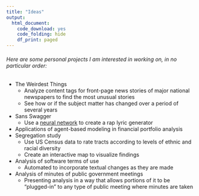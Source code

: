 ```yaml
---
title: "Ideas"
output:
  html_document:
    code_download: yes
    code_folding: hide
    df_print: paged
---
```



###### Here are some personal projects I am interested in working on, in no particular order:

* The Weirdest Things
  + Analyze content tags for front-page news stories of major national newspapers to find the most unusual stories
  + See how or if the subject matter has changed over a period of several years
* Sans Swagger
  + Use a [neural network](https://en.wikipedia.org/wiki/Artificial_neural_network) to create a rap lyric generator
* Applications of agent-based modeling in financial portfolio analysis
* Segregation study
  + Use US Census data to rate tracts according to levels of ethnic and racial diversity
  + Create an interactive map to visualize findings
* Analysis of software terms of use
  + Automated to incorporate textual changes as they are made
* Analysis of minutes of public government meetings
  + Presenting analysis in a way that allows portions of it to be "plugged-in" to any type of public meeting where minutes are taken
  
